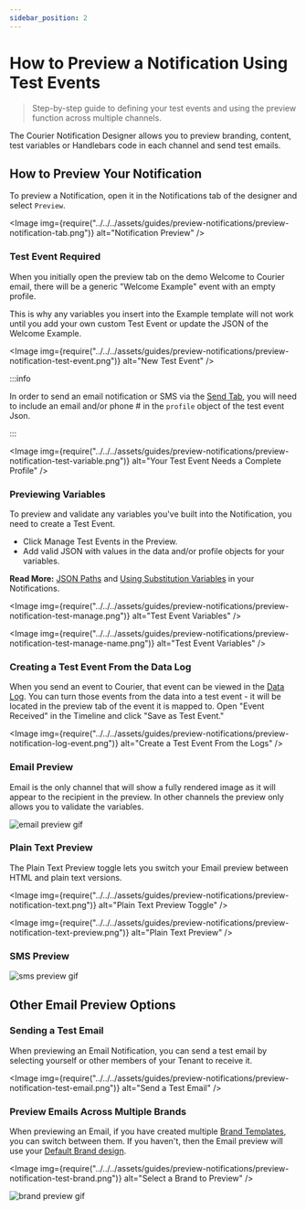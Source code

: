 ```yaml
---
sidebar_position: 2
---
```



# How to Preview a Notification Using Test Events

> Step-by-step guide to defining your test events and using the preview function across multiple channels.

The Courier Notification Designer allows you to preview branding, content, test variables or Handlebars code in each channel and send test emails.

## How to Preview Your Notification

To preview a Notification, open it in the Notifications tab of the designer and select `Preview`.

<Image
  img={require("../../../assets/guides/preview-notifications/preview-notification-tab.png")}
  alt="Notification Preview"
/>

### Test Event Required 

When you initially open the preview tab on the demo Welcome to Courier email, there will be a generic "Welcome Example" event with an empty profile. 

This is why any variables you insert into the Example template will not work until you add your own custom Test Event or update the JSON of the Welcome Example.

<Image
  img={require("../../../assets/guides/preview-notifications/preview-notification-test-event.png")}
  alt="New Test Event"
/>

:::info

In order to send an email notification or SMS via the [Send Tab](design-a-notification.mdx), you will need to include an email and/or phone # in the `profile` object of the test event Json.

:::

<Image
  img={require("../../../assets/guides/preview-notifications/preview-notification-test-variable.png")}
  alt="Your Test Event Needs a Complete Profile"
/>

### Previewing Variables

To preview and validate any variables you've built into the Notification, you need to create a Test Event. 

- Click Manage Test Events in the Preview.
- Add valid JSON with values in the data and/or profile objects for your variables.

**Read More:** [JSON Paths](../variables/json-paths-variables.mdx) and [Using Substitution Variables](../variables/inserting-variables.mdx) in your Notifications.
<!-- Link follow-up doc -->
<Image
  img={require("../../../assets/guides/preview-notifications/preview-notification-test-manage.png")}
  alt="Test Event Variables"
/>

<Image
  img={require("../../../assets/guides/preview-notifications/preview-notification-test-manage-name.png")}
  alt="Test Event Variables"
/>

### Creating a Test Event From the Data Log

When you send an event to Courier, that event can be viewed in the [Data Log](https://help.courier.com/en/articles/4364860-using-the-data-logs). You can turn those events from the data into a test event - it will be located in the preview tab of the event it is mapped to. Open "Event Received" in the Timeline and click "Save as Test Event."

<Image
  img={require("../../../assets/guides/preview-notifications/preview-notification-log-event.png")}
  alt="Create a Test Event From the Logs"
/>

### Email Preview

Email is the only channel that will show a fully rendered image as it will appear to the recipient in the preview. In other channels the preview only allows you to validate the variables.

<GifWrapper width={621} height={661} caption="Preview Your Emails Before Sending">

![email preview gif](../../../assets/guides/preview-notifications/preview-notification-email.gif)

</GifWrapper>

### Plain Text Preview

The Plain Text Preview toggle lets you switch your Email preview between HTML and plain text versions.

<Image
  img={require("../../../assets/guides/preview-notifications/preview-notification-text.png")}
  alt="Plain Text Preview Toggle"
/>

<Image
  img={require("../../../assets/guides/preview-notifications/preview-notification-text-preview.png")}
  alt="Plain Text Preview"
/>

### SMS Preview

<GifWrapper width={837} height={628} caption="Preview Your SMS Before Sending">

![sms preview gif](../../../assets/guides/preview-notifications/preview-notification-sms.gif)

</GifWrapper>

## Other Email Preview Options

### Sending a Test Email

When previewing an Email Notification, you can send a test email by selecting yourself or other members of your Tenant to receive it.

<Image
  img={require("../../../assets/guides/preview-notifications/preview-notification-test-email.png")}
  alt="Send a Test Email"
/>

### Preview Emails Across Multiple Brands 

When previewing an Email, if you have created multiple [Brand Templates](../../brands/how-to-use-brands-to-customize/#customize-your-brands), you can switch between them. If you haven't, then the Email preview will use your [Default Brand design](../../brands/how-to-use-brands-to-customize/#the-default-brand).

<Image
  img={require("../../../assets/guides/preview-notifications/preview-notification-test-brand.png")}
  alt="Select a Brand to Preview"
/>

<GifWrapper width={1299} height={974} caption="Preview Your Email With Your Branding">

![brand preview gif](../../../assets/guides/preview-notifications/preview-notification-brand.gif)

</GifWrapper>